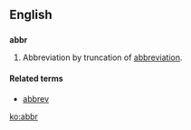 ==English==

==={{abbreviation}}===
'''abbr'''

# Abbreviation by truncation of [[abbreviation]].

====Related terms====
* [[abbrev]]

{{anagrams:en/abbr}}
[[ko:abbr]]